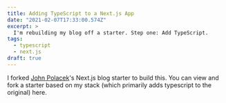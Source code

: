 ```yaml
---
title: Adding TypeScript to a Next.js App
date: "2021-02-07T17:33:00.574Z"
excerpt: >
  I'm rebuilding my blog off a starter. Step one: Add TypeScript.
tags:
  - typescript
  - next.js
draft: true
---
```


I forked [John Polacek](http://johnpolacek.com/)'s <Link external href="https://nextjs.org">Next.js</Link> blog starter to build this.
You can view and fork a starter based on my stack (which primarily adds typescript to the original) <Link external href="https://nextjs-mdx-themeui-ts-starter.erikdstock.vercel.app" >here</Link>.
